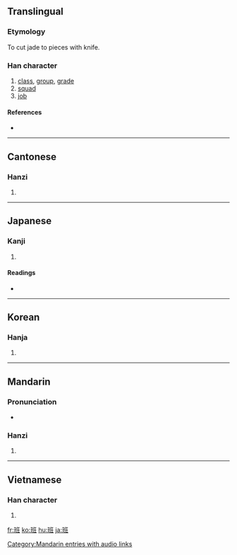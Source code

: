 ==Translingual==

===Etymology===
{{Han compound|𤤴|刀|t1=two jade|t2=knife|ls=ic}}

To cut jade to pieces with knife.

===Han character===
{{Han char|rn=96|rad=玉|as=06|sn=10|four=1111<sub>4</sub>|canj=一土戈中土 (MGILG)}}

# [[class]], [[group]], [[grade]]
# [[squad]]
# [[job]]

====References====
* {{Han ref|kx=0731.190|dkj=20976|dj=1142.290|hdz=21113.030|uh=73ED|ud=29677|bh=AF5A|bd=44890}}

----

==Cantonese==

===Hanzi===
{{yue-hanzi|jyut=|y=baan1}}

# {{defn|Cantonese|sort=玉06}}

----

==Japanese==

===Kanji===
{{ja-kanji|grade=6|rs=玉06}}

# {{defn|Japanese}}

====Readings====
* {{ja-readings|on=[[はん]] (han)|kun=[[わける]] (wakeru)}}

----

==Korean==

===Hanja===
{{ko-hanja|hangeul=반|eumhun=|rv=ban|mr=pan|y=pan}}

# {{defn|Korean|sort=玉06}}

----

==Mandarin==

===Pronunciation===
*{{audio|zh-bān.ogg|audio}}

===Hanzi===
{{cmn-hanzi|pin=[[bān]] ([[ban1]])|wg=pan<sup>1</sup>}}

# {{defn|Mandarin|sort=玉06}}

[[Category:Mandarin entries with audio links]]

----

==Vietnamese==

===Han character===
{{vi-hantu|[[ban]], [[băn]]|rs=玉06}}

# {{defn|Vietnamese|sort=玉06}}

[[fr:班]]
[[ko:班]]
[[hu:班]]
[[ja:班]]